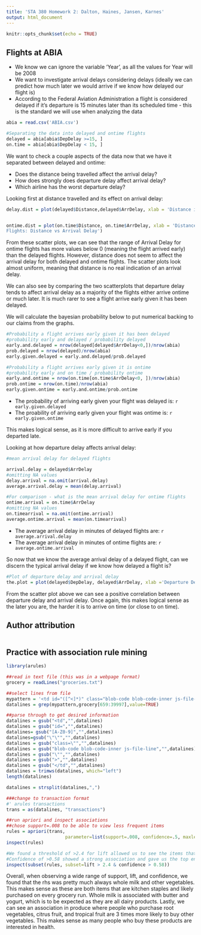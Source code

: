 ---
title: 'STA 380 Homework 2: Dalton, Haines, Jansen, Karnes'
output: html_document
---

```{r setup, include=FALSE}
knitr::opts_chunk$set(echo = TRUE)
```

## Flights at ABIA
* We know we can ignore the variable 'Year', as all the values for Year will be 2008 
* We want to investigate arrival delays considering delays (ideally we can predict how much later we would arrive if we know how delayed our flight is)
* According to the Federal Aviation Administration a flight is considered delayed if it's departure is 15 minutes later than its scheduled time - this is the standard we will use when analyzing the data

```{r}
abia = read.csv('ABIA.csv')

#Separating the data into delayed and ontime flights
delayed = abia[abia$DepDelay >=15, ]
on.time = abia[abia$DepDelay < 15, ]
```

We want to check a couple aspects of the data now that we have it separated between delayed and ontime: 

* Does the distance being travelled affect the arrival delay?
* How does strongly does departure delay affect arrival delay?
* Which airline has the worst departure delay?


Looking first at distance travelled and its effect on arrival delay:

```{r}
delay.dist = plot(delayed$Distance,delayed$ArrDelay, xlab = 'Distance in Miles', ylab = 'Arrival Delay', main = 'Delayed Flights: Distance vs Arrival Delay')


ontime.dist = plot(on.time$Distance, on.time$ArrDelay, xlab = 'Distance in Miles', ylab = 'Arrival Delay', main = 'Ontime 
Flights: Distance vs Arrival Delay')

```



From these scatter plots, we can see that the range of Arrival Delay for ontime flights has more values below 0 (meaning the flight arrived early) than the delayed flights. However, distance does not seem to affect the arrival delay for both delayed and ontime flights. The scatter plots look almost uniform, meaning that distance is no real indication of an arrival delay. 

We can also see by comparing the two scatterplots that departure delay tends to affect arrival delay as a majority of the flights either arrive ontime or much later. It is much rarer to see a flight arrive early given it has been delayed.

We will calculate the bayesian probability below to put numerical backing to our claims from the graphs. 

```{r}
#Probability a flight arrives early given it has been delayed
#probability early and delayed / probability delayed
early.and.delayed = nrow(delayed[delayed$ArrDelay<0,])/nrow(abia)
prob.delayed = nrow(delayed)/nrow(abia)
early.given.delayed = early.and.delayed/prob.delayed

#Probability a flight arrives early given it is ontime
#probability early and on time / probability ontime
early.and.ontime = nrow(on.time[on.time$ArrDelay<0, ])/nrow(abia)
prob.ontime = nrow(on.time)/nrow(abia)
early.given.ontime = early.and.ontime/prob.ontime

```
* The probability of arriving early given your flight was delayed is: `r early.given.delayed`
* The proability of arriving early given your flight was ontime is: `r early.given.ontime`

This makes logical sense, as it is more difficult to arrive early if you departed late. 


Looking at how departure delay affects arrival delay:

```{r}
#mean arrival delay for delayed flights

arrival.delay = delayed$ArrDelay
#omitting NA values
delay.arrival = na.omit(arrival.delay)
average.arrival.delay = mean(delay.arrival)

#For comparison - what is the mean arrival delay for ontime flights
ontime.arrival = on.time$ArrDelay
#omitting NA values
on.timearrival = na.omit(ontime.arrival)
average.ontime.arrival = mean(on.timearrival)

```
* The average arrival delay in minutes of delayed flights are: `r average.arrival.delay`
* The average arrival delay in minutes of ontime flights are: `r average.ontime.arrival`

So now that we know the average arrival delay of a delayed flight, can we discern the typical arrival delay if we know how delayed a flight is?
```{r}
#Plot of departure delay and arrival delay
the.plot = plot(delayed$DepDelay, delayed$ArrDelay, xlab ='Departure Delay in minutes', ylab = 'Arrival Delay in minutes', main = 'Delayed Flights: Departure Delay vs. Arrival Delay')

```

From the scatter plot above we can see a positive correlation between departure delay and arrival delay. Once again, this makes logical sense as the later you are, the harder it is to arrive on time (or close to on time).


## Author attribution



```{r}


```


## Practice with association rule mining
```{R, echo = FALSE}
library(arules)
```

```{R}
##read in text file (this was in a webpage format)
grocery = readLines("groceries.txt")
```

```{R}
##select lines from file
mypattern = '<td id="([^<]*)" class="blob-code blob-code-inner js-file-line">([^<]*)</td>'
datalines = grep(mypattern,grocery[659:39997],value=TRUE)
```

```{R, echo = FALSE}
##parse through to get desired information
datalines = gsub("<td","",datalines)
datalines = gsub("id=","",datalines)
datalines= gsub("[A-Z0-9]","",datalines)
datalines=gsub("\"\"","",datalines)
datalines = gsub("class=\"","",datalines)
datalines = gsub("blob-code blob-code-inner js-file-line","",datalines)
datalines = gsub("\"","",datalines)
datalines = gsub(">","",datalines)
datalines = gsub("</td","",datalines)
datalines = trimws(datalines, which="left")
length(datalines)

datalines = strsplit(datalines,",")
```


```{R}
###change to transaction format
#' arules transactions
trans = as(datalines, "transactions")

##run apriori and inspect associations
##chose support=.008 to be able to view less frequent items
rules = apriori(trans, 
                      parameter=list(support=.008, confidence=.5, maxlen=6))
inspect(rules)

#We found a threshold of >2.4 for lift allowed us to see the items that increase in likelihood most given their association
#Confidence of >0.58 showed a strong association and gave us the top end of the confidence spectrum
inspect(subset(rules, subset=lift > 2.4 & confidence > 0.58))
```

Overall, when observing a wide range of support, lift, and confidence, we found that the rhs was pretty much always whole milk and other vegetables.  This makes sense as these are both items that are kitchen staples and likely purchased on every grocery run.
Whole milk is associated with butter and yogurt, which is to be expected as they are all dairy products.
Lastly, we can see an association in produce where people who purchase root vegetables, citrus fruit, and tropical fruit are 3 times more likely to buy other vegetables. This makes sense as many people who buy these products are interested in health.
